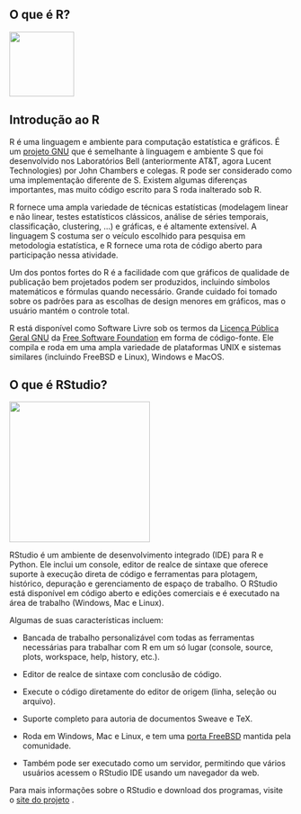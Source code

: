 ## O que é R?

![](images/Rlogo.png){width="115"}

## **Introdução ao R**

R é uma linguagem e ambiente para computação estatística e gráficos. É um [projeto GNU](http://www.gnu.org/) que é semelhante à linguagem e ambiente S que foi desenvolvido nos Laboratórios Bell (anteriormente AT&T, agora Lucent Technologies) por John Chambers e colegas. R pode ser considerado como uma implementação diferente de S. Existem algumas diferenças importantes, mas muito código escrito para S roda inalterado sob R.

R fornece uma ampla variedade de técnicas estatísticas (modelagem linear e não linear, testes estatísticos clássicos, análise de séries temporais, classificação, clustering, ...) e gráficas, e é altamente extensível. A linguagem S costuma ser o veículo escolhido para pesquisa em metodologia estatística, e R fornece uma rota de código aberto para participação nessa atividade.

Um dos pontos fortes do R é a facilidade com que gráficos de qualidade de publicação bem projetados podem ser produzidos, incluindo símbolos matemáticos e fórmulas quando necessário. Grande cuidado foi tomado sobre os padrões para as escolhas de design menores em gráficos, mas o usuário mantém o controle total.

R está disponível como Software Livre sob os termos da [Licença Pública Geral GNU](https://www.r-project.org/COPYING) da [Free Software Foundation](http://www.gnu.org/) em forma de código-fonte. Ele compila e roda em uma ampla variedade de plataformas UNIX e sistemas similares (incluindo FreeBSD e Linux), Windows e MacOS.

## O que é RStudio?

![](images/RStudio-Logo-Flat.png){width="250"}

RStudio é um ambiente de desenvolvimento integrado (IDE) para R e Python. Ele inclui um console, editor de realce de sintaxe que oferece suporte à execução direta de código e ferramentas para plotagem, histórico, depuração e gerenciamento de espaço de trabalho. O RStudio está disponível em código aberto e edições comerciais e é executado na área de trabalho (Windows, Mac e Linux).

Algumas de suas características incluem:

-   Bancada de trabalho personalizável com todas as ferramentas necessárias para trabalhar com R em um só lugar (console, source, plots, workspace, help, history, etc.).

-   Editor de realce de sintaxe com conclusão de código.

-   Execute o código diretamente do editor de origem (linha, seleção ou arquivo).

-   Suporte completo para autoria de documentos Sweave e TeX.

-   Roda em Windows, Mac e Linux, e tem uma [porta FreeBSD](https://www.freshports.org/devel/RStudio/) mantida pela comunidade.

-   Também pode ser executado como um servidor, permitindo que vários usuários acessem o RStudio IDE usando um navegador da web.

Para mais informações sobre o RStudio e download dos programas, visite o [site do projeto](http://www.posit.co/) .
